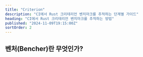 ```yaml
---
title: "Criterion"
description: "CI에서 Rust 크리테리언 벤치마크를 추적하는 단계별 가이드"
heading: "CI에서 Rust 크리테리언 벤치마크를 추적하는 방법"
published: "2024-11-09T19:15:00Z"
sortOrder: 2
---
```



<Intro
  text="Criterion으로 Rust 코드의 벤치마크 측정 방법"
  url="/ko/learn/benchmarking/rust/criterion/"
  name="Criterion"
/>

## 벤처(Bencher)란 무엇인가?

<BencherIntro />

<Steps
  adapter="rust_criterion"
  url="/ko/docs/explanation/adapters/#-rust-criterion"
/>

<RustCriterion />

<br />

<CallToAction />
